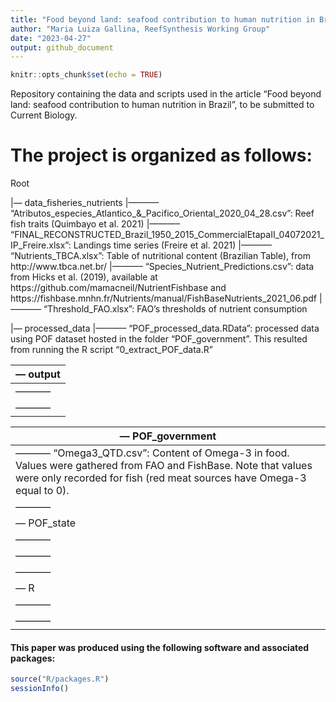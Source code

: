 ```yaml
---
title: "Food beyond land: seafood contribution to human nutrition in Brazil"
author: "Maria Luiza Gallina, ReefSynthesis Working Group"
date: "2023-04-27"
output: github_document
---
```





<!-- README.md is generated from README.Rmd. Please edit that file -->

<!-- badges: start -->
<!-- badges: end -->



```r
knitr::opts_chunk$set(echo = TRUE)
```



Repository containing the data and scripts used in the article "Food beyond land: seafood contribution to human nutrition in Brazil", to be submitted to Current Biology.


<!-- badges: start -->
<!-- badges: end -->

# The project is organized as follows:

Root

|--- data_fisheries_nutrients
|----------- "Atributos_especies_Atlantico_&_Pacifico_Oriental_2020_04_28.csv": Reef fish traits (Quimbayo et al. 2021)
|----------- "FINAL_RECONSTRUCTED_Brazil_1950_2015_CommercialEtapaII_04072021_IP_Freire.xlsx": Landings time series (Freire et al. 2021)
|----------- "Nutrients_TBCA.xlsx": Table of nutritional content (Brazilian Table), from http://www.tbca.net.br/
|----------- "Species_Nutrient_Predictions.csv": data from Hicks et al. (2019), available at https://github.com/mamacneil/NutrientFishbase and https://fishbase.mnhn.fr/Nutrients/manual/FishBaseNutrients_2021_06.pdf
|----------- "Threshold_FAO.xlsx": FAO's thresholds of nutrient consumption

|--- processed_data
|----------- "POF_processed_data.RData": processed data using POF dataset hosted in the folder "POF_government". This resulted from running the R script "0_extract_POF_data.R"


|--- output
|-----------
|-----------
|-----------

|--- POF_government
|----------- 
|----------- "Omega3_QTD.csv": Content of Omega-3 in food. Values were gathered from FAO and FishBase. Note that values were only recorded for fish (red meat sources have Omega-3 equal to 0).
|-----------
|--- POF_state
|-----------
|-----------
|-----------
|--- R
|-----------
|-----------



#### This paper was produced using the following software and associated packages:

```r

source("R/packages.R")
sessionInfo()


```

